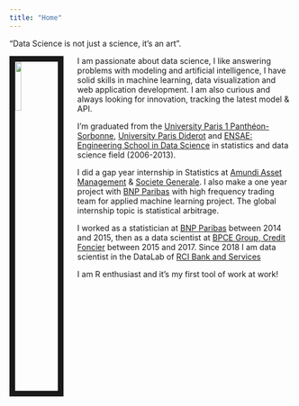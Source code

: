 ---
title: "Home"
---
    
"Data Science is not just a science, it's an art".

<img src="test.jpg" style="width:15%; border:10px solid; margin-right: 25px" align="left">

I am passionate about data science, I like answering problems with modeling and artificial intelligence, I have solid skills in machine learning, data visualization and web application development. I am also curious and always looking for innovation, tracking the latest model & API.

I'm graduated from the [University Paris 1 Panthéon-Sorbonne](http://www.pantheonsorbonne.fr/ufr/ufr27/formations/licence-mia-massmiage/), [University Paris Diderot](https://masterfinance.math.univ-paris-diderot.fr/) and [ENSAE: Engineering School in Data Science](http://www.ensae.fr/en/) in statistics and data science field (2006-2013).

I did a gap year internship in Statistics at [Amundi Asset Management](https://www.amundi.fr/) & [Societe Generale](https://www.societegenerale.com/fr/accueil). I also make a one year project with [BNP Paribas](https://mabanque.bnpparibas/) with high frequency trading team for applied machine learning project. The global internship topic is statistical arbitrage.

I worked as a statistician at [BNP Paribas](https://mabanque.bnpparibas/) between 2014 and 2015, then as a data scientist at [BPCE Group, Credit Foncier](https://www.groupebpce.fr/) between 2015 and 2017. Since 2018 I am data scientist in the DataLab of [RCI Bank and Services](https://www.rcibs.com/en)

I am R enthusiast and it's my first tool of work at work!
